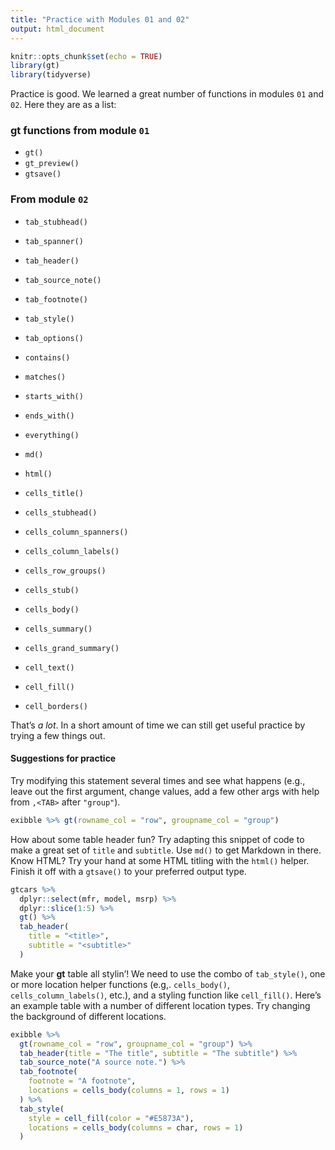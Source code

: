 ```yaml
---
title: "Practice with Modules 01 and 02"
output: html_document
---
```


```r
knitr::opts_chunk$set(echo = TRUE)
library(gt)
library(tidyverse)
```

Practice is good. We learned a great number of functions in modules `01` and `02`. Here they are as a list:

### **gt** functions from module `01`

- `gt()`
- `gt_preview()`
- `gtsave()`

### From module `02`

- `tab_stubhead()`
- `tab_spanner()`
- `tab_header()`
- `tab_source_note()`
- `tab_footnote()`
- `tab_style()`
- `tab_options()`

- `contains()`
- `matches()`
- `starts_with()`
- `ends_with()`
- `everything()`

- `md()`
- `html()`

- `cells_title()`
- `cells_stubhead()`
- `cells_column_spanners()`
- `cells_column_labels()`
- `cells_row_groups()`
- `cells_stub()`
- `cells_body()`
- `cells_summary()`
- `cells_grand_summary()`

- `cell_text()`
- `cell_fill()`
- `cell_borders()`

That's *a lot*. In a short amount of time we can still get useful practice by trying a few things out.

#### Suggestions for practice

Try modifying this statement several times and see what happens (e.g., leave out the first argument, change values, add a few other args with help from `,<TAB>` after `"group"`).

```r
exibble %>% gt(rowname_col = "row", groupname_col = "group")
```

How about some table header fun? Try adapting this snippet of code to make a great set of `title` and `subtitle`. Use `md()` to get Markdown in there. Know HTML? Try your hand at some HTML titling with the `html()` helper. Finish it off with a `gtsave()` to your preferred output type.

```r
gtcars %>%
  dplyr::select(mfr, model, msrp) %>%
  dplyr::slice(1:5) %>%
  gt() %>%
  tab_header(
    title = "<title>",
    subtitle = "<subtitle>"
  )
```

Make your **gt** table all stylin'! We need to use the combo of `tab_style()`, one or more location helper functions (e.g,. `cells_body()`, `cells_column_labels()`, etc.), and a styling function like `cell_fill()`. Here's an example table with a number of different location types. Try changing the background of different locations.

```r
exibble %>%
  gt(rowname_col = "row", groupname_col = "group") %>%
  tab_header(title = "The title", subtitle = "The subtitle") %>%
  tab_source_note("A source note.") %>%
  tab_footnote(
    footnote = "A footnote",
    locations = cells_body(columns = 1, rows = 1)
  ) %>%
  tab_style(
    style = cell_fill(color = "#E5873A"),
    locations = cells_body(columns = char, rows = 1)
  )
```

